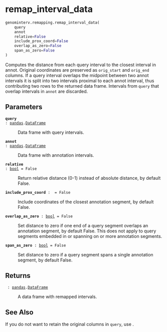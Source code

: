 # remap_interval_data { #genominterv.remapping.remap_interval_data }

```python
genominterv.remapping.remap_interval_data(
    query
    annot
    relative=False
    include_prox_coord=False
    overlap_as_zero=False
    span_as_zero=False
)
```

Computes the distance from each query interval to the closest interval
in annot. Original coordinates are preserved as `orig_start` and
`orig_end` columns. If a query interval overlaps the midpoint between two
annot intervals it is split into two intervals proximal to each
annot interval, thus contributing two rows to the returned data frame.
Intervals from `query` that overlap intervals in `annot` are discarded.

## Parameters {.doc-section .doc-section-parameters}

<code>[**query**]{.parameter-name} [:]{.parameter-annotation-sep} [[pandas](`pandas`).[DataFrame](`pandas.DataFrame`)]{.parameter-annotation}</code>

:   Data frame with query intervals.

<code>[**annot**]{.parameter-name} [:]{.parameter-annotation-sep} [[pandas](`pandas`).[DataFrame](`pandas.DataFrame`)]{.parameter-annotation}</code>

:   Data frame with annotation intervals.

<code>[**relative**]{.parameter-name} [:]{.parameter-annotation-sep} [[bool](`bool`)]{.parameter-annotation} [ = ]{.parameter-default-sep} [False]{.parameter-default}</code>

:   Return relative distance (0-1) instead of absolute distance, by default False.

<code>[**include_prox_coord**]{.parameter-name} [:]{.parameter-annotation-sep} []{.parameter-annotation} [ = ]{.parameter-default-sep} [False]{.parameter-default}</code>

:   Include coordinates of the closest annotation segment, by default False.

<code>[**overlap_as_zero**]{.parameter-name} [:]{.parameter-annotation-sep} [[bool](`bool`)]{.parameter-annotation} [ = ]{.parameter-default-sep} [False]{.parameter-default}</code>

:   Set distance to zero if one end of a query segment overlaps an annotation segment, by default False. This does not apply to query segments embedded in or spanning on or more annotation segments.

<code>[**span_as_zero**]{.parameter-name} [:]{.parameter-annotation-sep} [[bool](`bool`)]{.parameter-annotation} [ = ]{.parameter-default-sep} [False]{.parameter-default}</code>

:   Set distance to zero if a query segment spans a single annotation segment, by default False.

## Returns {.doc-section .doc-section-returns}

<code>[]{.parameter-name} [:]{.parameter-annotation-sep} [[pandas](`pandas`).[DataFrame](`pandas.DataFrame`)]{.parameter-annotation}</code>

:   A data frame with remapped intervals.

## See Also {.doc-section .doc-section-see-also}

If you do not want to retain the original columns in `query`, use [](`~genominterv.remapping.interval_distance`).